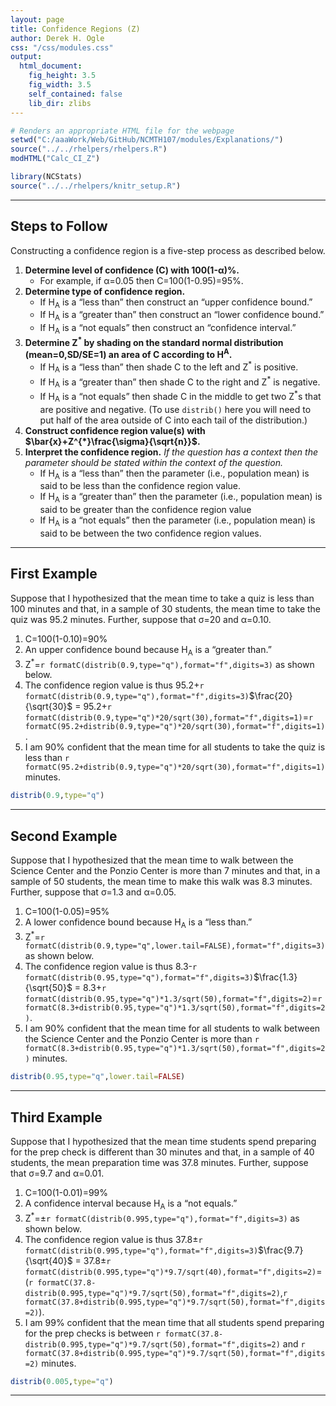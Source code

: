 ```yaml
---
layout: page
title: Confidence Regions (Z)
author: Derek H. Ogle
css: "/css/modules.css"
output:
  html_document:
    fig_height: 3.5
    fig_width: 3.5
    self_contained: false
    lib_dir: zlibs
---
```


```r
# Renders an appropriate HTML file for the webpage
setwd("C:/aaaWork/Web/GitHub/NCMTH107/modules/Explanations/")
source("../../rhelpers/rhelpers.R")
modHTML("Calc_CI_Z")
```

```r
library(NCStats)
source("../../rhelpers/knitr_setup.R")
```

----

## Steps to Follow

Constructing a confidence region is a five-step process as described below.

1. **Determine level of confidence (C) with 100(1-&alpha;)%.**
    * For example, if &alpha;=0.05 then C=100(1-0.95)=95%.
1. **Determine type of confidence region.**
    * If H<sub>A</sub> is a "less than" then construct an "upper confidence bound."
    * If H<sub>A</sub> is a "greater than" then construct an "lower confidence bound."
    * If H<sub>A</sub> is a "not equals" then construct an "confidence interval."
1. <strong>Determine Z<sup>*</sup> by shading on the standard normal distribution (mean=0,SD/SE=1) an area of C according to H<sup>A</sup>.</strong>
    * If H<sub>A</sub> is a "less than" then shade C to the left and Z<sup>*</sup> is positive.
    * If H<sub>A</sub> is a "greater than" then shade C to the right and Z<sup>*</sup> is negative.
    * If H<sub>A</sub> is a "not equals" then shade C in the middle to get two Z<sup>*</sup>s that are positive and negative. (To use `distrib()` here you will need to put half of the area outside of C into each tail of the distribution.)
1. **Construct confidence region value(s) with $\bar{x}+Z^{*}\frac{\sigma}{\sqrt{n}}$.**
1. **Interpret the confidence region.** *If the question has a context then the parameter should be stated within the context of the question.*
    * If H<sub>A</sub> is a "less than" then the parameter (i.e., population mean) is said to be less than the confidence region value.
    * If H<sub>A</sub> is a "greater than" then the parameter (i.e., population mean) is said to be greater than the confidence region value
    * If H<sub>A</sub> is a "not equals"  then the parameter (i.e., population mean) is said to be between the two confidence region values.

----

## First Example
Suppose that I hypothesized that the mean time to take a quiz is less than 100 minutes and that, in a sample of 30 students, the mean time to take the quiz was 95.2 minutes. Further, suppose that &sigma;=20 and &alpha;=0.10.

1. C=100(1-0.10)=90%
1. An upper confidence bound because H<sub>A</sub> is a "greater than."
1. Z<sup>*</sup>=`r formatC(distrib(0.9,type="q"),format="f",digits=3)` as shown below.
1. The confidence region value is thus 95.2+`r formatC(distrib(0.9,type="q"),format="f",digits=3)`$\frac{20}{\sqrt{30}$ = 95.2+`r formatC(distrib(0.9,type="q")*20/sqrt(30),format="f",digits=1)`=`r formatC(95.2+distrib(0.9,type="q")*20/sqrt(30),format="f",digits=1)`.
1. I am 90% confident that the mean time for all students to take the quiz is less than `r formatC(95.2+distrib(0.9,type="q")*20/sqrt(30),format="f",digits=1)` minutes.

```r
distrib(0.9,type="q")
```

----

## Second Example
Suppose that I hypothesized that the mean time to walk between the Science Center and the Ponzio Center is more than 7 minutes and that, in a sample of 50 students, the mean time to make this walk was 8.3 minutes. Further, suppose that &sigma;=1.3 and &alpha;=0.05.

1. C=100(1-0.05)=95%
1. A lower confidence bound because H<sub>A</sub> is a "less than."
1. Z<sup>*</sup>=`r formatC(distrib(0.9,type="q",lower.tail=FALSE),format="f",digits=3)` as shown below.
1. The confidence region value is thus 8.3-`r formatC(distrib(0.95,type="q"),format="f",digits=3)`$\frac{1.3}{\sqrt{50}$ = 8.3+`r formatC(distrib(0.95,type="q")*1.3/sqrt(50),format="f",digits=2)`=`r formatC(8.3+distrib(0.95,type="q")*1.3/sqrt(50),format="f",digits=2)`.
1. I am 90% confident that the mean time for all students to walk between the Science Center and the Ponzio Center is more than `r formatC(8.3+distrib(0.95,type="q")*1.3/sqrt(50),format="f",digits=2)` minutes.

```r
distrib(0.95,type="q",lower.tail=FALSE)
```


----

## Third Example
Suppose that I hypothesized that the mean time students spend preparing for the prep check is different than 30 minutes and that, in a sample of 40 students, the mean preparation time was 37.8 minutes. Further, suppose that &sigma;=9.7 and &alpha;=0.01.

1. C=100(1-0.01)=99%
1. A confidence interval because H<sub>A</sub> is a "not equals."
1. Z<sup>*</sup>=&plusmn;`r formatC(distrib(0.995,type="q"),format="f",digits=3)` as shown below.
1. The confidence region value is thus 37.8&plusmn;`r formatC(distrib(0.995,type="q"),format="f",digits=3)`$\frac{9.7}{\sqrt{40}$ = 37.8&plusmn;`r formatC(distrib(0.995,type="q")*9.7/sqrt(40),format="f",digits=2)`=(`r formatC(37.8-distrib(0.995,type="q")*9.7/sqrt(50),format="f",digits=2)`,`r formatC(37.8+distrib(0.995,type="q")*9.7/sqrt(50),format="f",digits=2)`).
1. I am 99% confident that the mean time that all students spend preparing for the prep checks is between `r formatC(37.8-distrib(0.995,type="q")*9.7/sqrt(50),format="f",digits=2)` and `r formatC(37.8+distrib(0.995,type="q")*9.7/sqrt(50),format="f",digits=2)` minutes.

```r
distrib(0.005,type="q")
```

----

